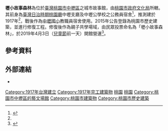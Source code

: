 {{Infobox Historical Event
|Event_Name     = 壢小故事森林
|Image_Name     = 壢小故事森林.jpg
|Image_Caption  = 壢小故事森林（2020年10月）
|Participants   = 
|Location       = {{ROC-TW}}[[桃園市|桃園市]][[中壢區|中壢區]]博愛路52號
|Date           = 
|Result         = 
|Effect         = 
|URL            = [https://www.facebook.com/lixiaostory52/ 壢小故事森林]
}}
{{tw monument
|name       = 中壢國小日式宿舍 
|formername =  
|image      = 
|imagename  = 
|othername  = 
|formalname = 
|level      = 
|class      = 歷史建築-宅第
|time       = 1917年<ref name=tyguide>{{cite|title=桃園市文化資產導覽手冊|publisher=桃園市政府文化局|year=2017|page=148-149|ISBN=9789860527933}}</ref>
|location   = {{flagicon|ROC}}[[桃園市|桃園市]]中壢區博愛路52、56號
|open       = 
|cost       = 
|website    = 
|reg_url    = https://nchdb.boch.gov.tw/assets/overview/historicalBuilding/20150316000001
}}

'''壢小故事森林'''為位於[[臺灣|臺灣]][[桃園市|桃園市]][[中壢區|中壢區]]之城市故事館，由[[桃園市政府文化局|桃園市政府文化局]]所轄。其前身為[[臺灣日治時期|臺灣日治時期]][[桃園廳|桃園廳]]中壢支廳及中壢公學校之公務員宿舍<ref name=nchdb>{{cite|title=中壢國小日式宿舍|website=文化資產網|publisher=[[中華民國文化部|中華民國文化部]]|year=2015|url=https://nchdb.boch.gov.tw/assets/overview/historicalBuilding/20150316000001|accessdate=2020-10-30|archive-date=2018-01-25|archive-url=https://web.archive.org/web/20180125141607/https://nchdb.boch.gov.tw/assets/overview/historicalBuilding/20150316000001}}</ref>，推測建於1917年<ref name=tyguide/>，戰後作為[[桃園市中壢區中壢國民小學|中壢國小]]教職員宿舍使用。2015年公告登錄為桃園市歷史建築，並進行修復工程。修復後作為親子共學場域，由民眾投票命名為「壢小故事森林」，於2019年4月3日（[[兒童節|兒童節]]前一天）開館營運<ref name=ltn190403>{{cite|author=李容萍|title=兒童節快樂！中壢第2座城市故事館「壢小故事森林」開館|publisher=[[自由時報|自由時報]]|date=2019-04-03|url=https://news.ltn.com.tw/news/life/breakingnews/2748337|accessdate=2020-10-30|archive-date=2020-12-28|archive-url=https://web.archive.org/web/20201228145455/https://news.ltn.com.tw/news/life/breakingnews/2748337}}</ref>。

==參考資料==
{{reflist}}

==外部連結==
* {{facebook|lixiaostory52|壢小故事森林}}

{{桃園市文化資產}}
{{Taiwanese building-stub}}
{{Portal bar|臺灣|桃園|建築|文化|教育}}

[[Category:1917年台灣建立|Category:1917年台灣建立]]
[[Category:1917年完工建築物|Category:1917年完工建築物]]
[[Category:台灣日治時期住宅建築|桃園]]
[[Category:台灣宿舍|桃園]]
[[Category:桃園市中壢區的藝文場館|Category:桃園市中壢區的藝文場館]]
[[Category:桃園市建築物|Category:桃園市建築物]]
[[Category:桃園市歷史建築|Category:桃園市歷史建築]]